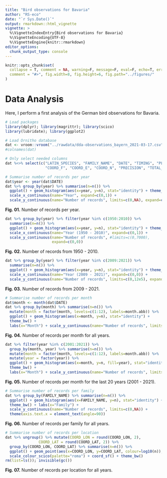 ```yaml
---
title: "Bird observations for Bavaria"
author: "RS-eco"
date: "`r Sys.Date()`"
output: rmarkdown::html_vignette
vignette: >
  %\VignetteIndexEntry{Bird observations for Bavaria}
  %\VignetteEncoding{UTF-8}
  %\VignetteEngine{knitr::rmarkdown}
editor_options: 
  chunk_output_type: console
---
```


```r
knitr::opts_chunk$set(
  collapse = T, comment = NA, warning=F, message=F, eval=F, echo=T, error=F, 
  comment = "#>", fig.width=8, fig.height=6, fig.path="../figures/"
)
```

# Data Analysis

Here, I perform a first analysis of the German bird observations for Bavaria.

```r
# Load packages
library(dplyr); library(magrittr); library(scico)
library(lubridate); library(ggplot2)

# Load Ornitho database
dat <- vroom::vroom("../rawdata/dda-observations_bayern_2021-03-17.csv")
#colnames(dat)

# Only select needed columns
dat %<>% select(c("LATIN_SPECIES", "FAMILY_NAME", "DATE", "TIMING", "PLACE", "COORD_LAT", "COORD_LON",
                  "COORD_F", "COORD_E", "COORD_N", "PRECISION", "TOTAL_COUNT", "ATLAS_CODE")); invisible(gc())
```

```r
# Summarise number of records per year
dat$year <- year(dat$DATE)
dat %>% group_by(year) %>% summarise(n=n()) %>%
  ggplot() + geom_histogram(aes(x=year, y=n), stat="identity") + theme_bw() + 
  scale_x_continuous(name="Year", expand=c(0,1)) + 
  scale_y_continuous(name="Number of records", limits=c(0,NA), expand=c(0,10000))
```

**Fig. 01.** Number of records per year.

```r
dat %>% group_by(year) %>% filter(year %in% c(1950:2010)) %>% 
  summarise(n=n()) %>%
  ggplot() + geom_histogram(aes(x=year, y=n), stat="identity") + theme_bw() + 
  scale_x_continuous(name="Year (1950 - 2010)", expand=c(0,1)) + 
  scale_y_continuous(name="Number of records", #limits=c(0,7000), 
                     expand=c(0,0))
```

**Fig. 02.** Number of records from 1950 - 2010. 

```r
dat %>% group_by(year) %>% filter(year %in% c(2009:2021)) %>% 
  summarise(n=n()) %>%
  ggplot() + geom_histogram(aes(x=year, y=n), stat="identity") + theme_bw() + 
  scale_x_continuous(name="Year (2009 - 2021)", expand=c(0,0)) + 
  scale_y_continuous(name="Number of records", limits=c(0,12e5), expand=c(0,0))
```

**Fig. 03.** Number of records from 2009 - 2021.

```r
# Summarise number of records per month
dat$month <- month(dat$DATE)
dat %>% group_by(month) %>% summarise(n=n()) %>%
  mutate(month = factor(month, levels=c(1:12), labels=month.abb)) %>%
  ggplot() + geom_histogram(aes(x=month, y=n), stat="identity") + 
  theme_bw() + 
  labs(x="Month") + scale_y_continuous(name="Number of records", limits=c(0,NA), expand=c(0,5000))
```

**Fig. 04.** Number of records per month for all years.

```r
dat %>% filter(year %in% c(2001:2021)) %>% 
  group_by(month, year) %>% summarise(n=n()) %>%
  mutate(month = factor(month, levels=c(1:12), labels=month.abb)) %>%
  mutate(year = factor(year)) %>%
  ggplot() + geom_histogram(aes(x=month, y=n, fill=year), stat="identity", position="stack") + 
  theme_bw() + 
  labs(x="Month") + scale_y_continuous(name="Number of records", limits=c(0,NA), expand=c(0,5000))
```

**Fig. 05.** Number of records per month for the last 20 years (2001 - 2021).

```r
# Summarise number of records per family
dat %>% group_by(FAMILY_NAME) %>% summarise(n=n()) %>%
  ggplot() + geom_histogram(aes(x=FAMILY_NAME, y=n), stat="identity") + 
  theme_bw() + labs(x="Family") + 
  scale_y_continuous(name="Number of records", limits=c(0,NA)) + 
  theme(axis.text.x = element_text(angle=90))
```

**Fig. 06.** Number of records per family for all years.

```r
# Summarise number of records per location
dat %>% ungroup() %>% mutate(COORD_LON = round(COORD_LON, 2),
               COORD_LAT = round(COORD_LAT, 2)) %>%
  group_by(COORD_LON, COORD_LAT) %>% summarise(n=n()) %>%
  ggplot() + geom_point(aes(x=COORD_LON, y=COORD_LAT, colour=log10(n)), size=1) +
  scale_colour_scico(palette="roma") + coord_sf() + theme_bw()
rm(list=ls()); invisible(gc())
```

**Fig. 07.** Number of records per location for all years.